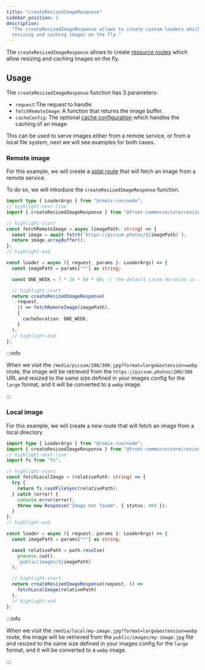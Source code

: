 ```yaml
---
title: "createResizedImageResponse"
sidebar_position: 2
description:
  "The createResizedImageResponse allows to create custom loaders which allow
  resizing and caching images on the fly."
---
```


The `createResizedImageResponse` allows to create
[resource routes](https://remix.run/docs/en/2.0.1/guides/resource-routes) which
allow resizing and caching images on the fly.

## Usage

The `createResizedImageResponse` function has 3 parameters:

- `request`:The request to handle.
- `fetchRemoteImage`: A function that returns the image buffer.
- `cacheConfig`: The optional
  [cache configuration](https://gitlab.blackswift.cloud/front-commerce/front-commerce/-/blob/fdcbea5288ca66b12e4c839653bcbe033114a3e9/packages/core/resized-image/createResizedImageResponse.ts#L17-22)
  which handles the caching of an image

This can be used to serve images either from a remote service, or from a local
file system, next we will see examples for both cases.

### Remote image

For this example, we will create a
[splat route](https://remix.run/docs/en/1.19.3/file-conventions/route-files-v2#splat-routes)
that will fetch an image from a remote service.

To do so, we will introduce the `createResizedImageResponse` function.

```ts title="/app/routes/media.picsum.$.ts"
import type { LoaderArgs } from "@remix-run/node";
// highlight-next-line
import { createResizedImageResponse } from "@front-commerce/core/resizedImage.server";

// highlight-start
const fetchRemoteImage = async (imagePath: string) => {
  const image = await fetch(`https://picsum.photos/${imagePath}`);
  return image.arrayBuffer();
};
// highlight-end

const loader = async ({ request, params }: LoaderArgs) => {
  const imagePath = params["*"] as string;

  const ONE_WEEK = 7 * 24 * 60 * 60; // the default cache duration is set to one year

  // highlight-start
  return createResizedImageResponse(
    request,
    () => fetchRemoteImage(imagePath),
    {
      cacheDuration: ONE_WEEK,
    }
  );
  // highlight-end
};
```

:::info

When we visit the `/media/picsum/200/300.jpg?format=large&extension=webp` route,
the image will be retrieved from the `https://picsum.photos/200/300` URL and
resized to the same size defined in your images config for the `large` format,
and it will be converted to a `webp` image.

:::

### Local image

For this example, we will create a new route that will fetch an image from a
local directory

```ts title="/app/routes/media.local.$.ts"
import type { LoaderArgs } from "@remix-run/node";
import { createResizedImageResponse } from "@front-commerce/core/resizedImage.server";
// highlight-next-line
import fs from "fs";

// highlight-start
const fetchLocalImage = (relativePath: string) => {
  try {
    return fs.readFileSync(relativePath);
  } catch (error) {
    console.error(error);
    throw new Response("Image not found", { status: 404 });
  }
};
// highlight-end

const loader = async ({ request, params }: LoaderArgs) => {
  const imagePath = params["*"] as string;

  const relativePath = path.resolve(
    process.cwd(),
    `public/images/${imagePath}`
  );

  // highlight-start
  return createResizedImageResponse(request, () =>
    fetchLocalImage(relativePath)
  );
  // highlight-end
};
```

:::info

When we visit the `/media/local/my-image.jpg?format=large&extension=webp` route,
the image will be retrieved from the `public/images/my-image.jpg` file and
resized to the same size defined in your images config for the `large` format,
and it will be converted to a `webp` image.

:::
